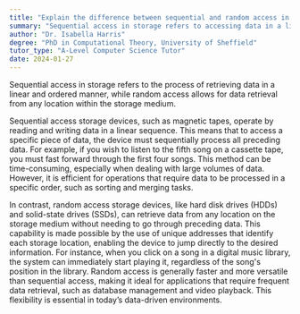 ```yaml
---
title: "Explain the difference between sequential and random access in storage"
summary: "Sequential access in storage refers to accessing data in a linear, ordered manner, while random access allows data retrieval from any location."
author: "Dr. Isabella Harris"
degree: "PhD in Computational Theory, University of Sheffield"
tutor_type: "A-Level Computer Science Tutor"
date: 2024-01-27
---
```


Sequential access in storage refers to the process of retrieving data in a linear and ordered manner, while random access allows for data retrieval from any location within the storage medium.

Sequential access storage devices, such as magnetic tapes, operate by reading and writing data in a linear sequence. This means that to access a specific piece of data, the device must sequentially process all preceding data. For example, if you wish to listen to the fifth song on a cassette tape, you must fast forward through the first four songs. This method can be time-consuming, especially when dealing with large volumes of data. However, it is efficient for operations that require data to be processed in a specific order, such as sorting and merging tasks.

In contrast, random access storage devices, like hard disk drives (HDDs) and solid-state drives (SSDs), can retrieve data from any location on the storage medium without needing to go through preceding data. This capability is made possible by the use of unique addresses that identify each storage location, enabling the device to jump directly to the desired information. For instance, when you click on a song in a digital music library, the system can immediately start playing it, regardless of the song's position in the library. Random access is generally faster and more versatile than sequential access, making it ideal for applications that require frequent data retrieval, such as database management and video playback. This flexibility is essential in today’s data-driven environments.
    